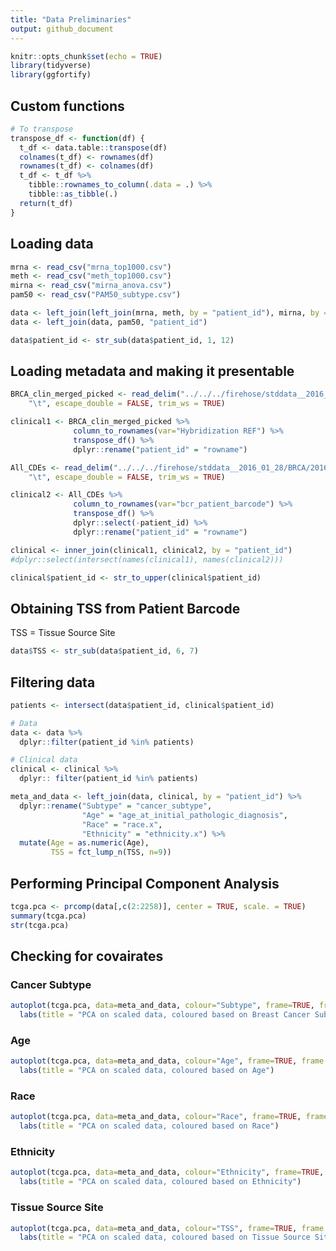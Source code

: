 ```yaml
---
title: "Data Preliminaries"
output: github_document
---
```


```r
knitr::opts_chunk$set(echo = TRUE)
library(tidyverse)
library(ggfortify)
```

## Custom functions
```r
# To transpose
transpose_df <- function(df) {
  t_df <- data.table::transpose(df)
  colnames(t_df) <- rownames(df)
  rownames(t_df) <- colnames(df)
  t_df <- t_df %>%
    tibble::rownames_to_column(.data = .) %>%
    tibble::as_tibble(.)
  return(t_df)
}
```


## Loading data
```r
mrna <- read_csv("mrna_top1000.csv")
meth <- read_csv("meth_top1000.csv")
mirna <- read_csv("mirna_anova.csv")
pam50 <- read_csv("PAM50_subtype.csv")

data <- left_join(left_join(mrna, meth, by = "patient_id"), mirna, by = "patient_id")
data <- left_join(data, pam50, "patient_id")

data$patient_id <- str_sub(data$patient_id, 1, 12)
```

## Loading metadata and making it presentable
```r
BRCA_clin_merged_picked <- read_delim("../../../firehose/stddata__2016_01_28/BRCA/20160128/gdac.broadinstitute.org_BRCA.Clinical_Pick_Tier1.Level_4.2016012800.0.0/BRCA.clin.merged.picked.txt", 
    "\t", escape_double = FALSE, trim_ws = TRUE)

clinical1 <- BRCA_clin_merged_picked %>% 
              column_to_rownames(var="Hybridization REF") %>%
              transpose_df() %>%
              dplyr::rename("patient_id" = "rowname")

All_CDEs <- read_delim("../../../firehose/stddata__2016_01_28/BRCA/20160128/gdac.broadinstitute.org_BRCA.Clinical_Pick_Tier1.Level_4.2016012800.0.0/All_CDEs.txt", 
    "\t", escape_double = FALSE, trim_ws = TRUE)

clinical2 <- All_CDEs %>% 
              column_to_rownames(var="bcr_patient_barcode") %>%
              transpose_df() %>%
              dplyr::select(-patient_id) %>%
              dplyr::rename("patient_id" = "rowname")

clinical <- inner_join(clinical1, clinical2, by = "patient_id") 
#dplyr::select(intersect(names(clinical1), names(clinical2)))

clinical$patient_id <- str_to_upper(clinical$patient_id)
```

## Obtaining TSS from  Patient Barcode
TSS = Tissue Source Site
```r
data$TSS <- str_sub(data$patient_id, 6, 7)
```



## Filtering data

```r
patients <- intersect(data$patient_id, clinical$patient_id)

# Data
data <- data %>%
  dplyr::filter(patient_id %in% patients)

# Clinical data
clinical <- clinical %>%
  dplyr:: filter(patient_id %in% patients)

meta_and_data <- left_join(data, clinical, by = "patient_id") %>%
  dplyr::rename("Subtype" = "cancer_subtype",
                "Age" = "age_at_initial_pathologic_diagnosis",
                "Race" = "race.x",
                "Ethnicity" = "ethnicity.x") %>%
  mutate(Age = as.numeric(Age),
         TSS = fct_lump_n(TSS, n=9))
```


## Performing Principal Component Analysis

```r
tcga.pca <- prcomp(data[,c(2:2258)], center = TRUE, scale. = TRUE)
summary(tcga.pca)
str(tcga.pca)
```

## Checking for covairates

### Cancer Subtype
```r
autoplot(tcga.pca, data=meta_and_data, colour="Subtype", frame=TRUE, frame.type="norm") +
  labs(title = "PCA on scaled data, coloured based on Breast Cancer Subtype")
```

### Age
```r
autoplot(tcga.pca, data=meta_and_data, colour="Age", frame=TRUE, frame.type="norm") +
  labs(title = "PCA on scaled data, coloured based on Age")
```

### Race
```r
autoplot(tcga.pca, data=meta_and_data, colour="Race", frame=TRUE, frame.type="norm") +
  labs(title = "PCA on scaled data, coloured based on Race")
```

### Ethnicity
```r
autoplot(tcga.pca, data=meta_and_data, colour="Ethnicity", frame=TRUE, frame.type="norm") +
  labs(title = "PCA on scaled data, coloured based on Ethnicity")
```

### Tissue Source Site
```r
autoplot(tcga.pca, data=meta_and_data, colour="TSS", frame=TRUE, frame.type="norm") +
  labs(title = "PCA on scaled data, coloured based on Tissue Source Site")
```

